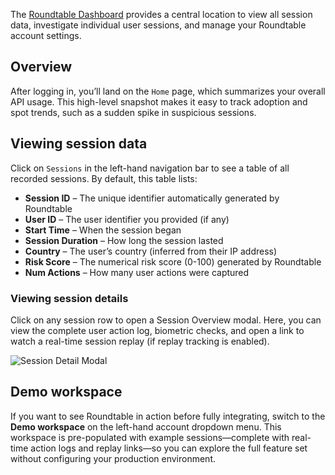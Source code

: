 The [Roundtable Dashboard](https://accounts.roundtable.ai) provides a central location to view all session data, investigate individual user sessions, and manage your Roundtable account settings.

## Overview

After logging in, you’ll land on the `Home` page, which summarizes your overall API usage. This high-level snapshot makes it easy to track adoption and spot trends, such as a sudden spike in suspicious sessions.

## Viewing session data

Click on `Sessions` in the left-hand navigation bar to see a table of all recorded sessions. By default, this table lists:

- **Session ID** – The unique identifier automatically generated by Roundtable  
- **User ID** – The user identifier you provided (if any)  
- **Start Time** – When the session began
- **Session Duration** – How long the session lasted
- **Country** – The user’s country (inferred from their IP address)  
- **Risk Score** – The numerical risk score (0-100) generated by Roundtable
- **Num Actions** – How many user actions were captured  

### Viewing session details

Click on any session row to open a Session Overview modal. Here, you can view the complete user action log, biometric checks, and open a link to watch a real-time session replay (if replay tracking is enabled).

![Session Detail Modal](./images/dashboard.png)

## Demo workspace

If you want to see Roundtable in action before fully integrating, switch to the **Demo workspace** on the left-hand account dropdown menu. This workspace is pre-populated with example sessions—complete with real-time action logs and replay links—so you can explore the full feature set without configuring your production environment.